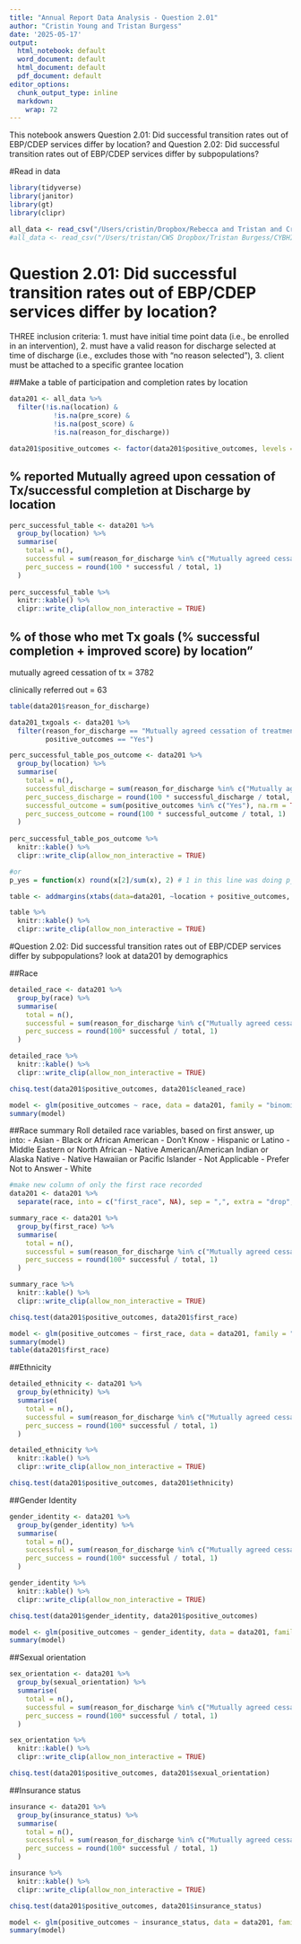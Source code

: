 ```yaml
---
title: "Annual Report Data Analysis - Question 2.01"
author: "Cristin Young and Tristan Burgess"
date: '2025-05-17'
output:
  html_notebook: default
  word_document: default
  html_document: default
  pdf_document: default
editor_options: 
  chunk_output_type: inline
  markdown: 
    wrap: 72
---
```


This notebook answers Question 2.01: Did successful transition rates out
of EBP/CDEP services differ by location? and Question 2.02: Did
successful transition rates out of EBP/CDEP services differ by
subpopulations?

#Read in data

```r
library(tidyverse)
library(janitor)
library(gt)
library(clipr)

all_data <- read_csv("/Users/cristin/Dropbox/Rebecca and Tristan and Cristin/EInsight Data/demographic_discharge_clean.csv", show_col_types = FALSE)
#all_data <- read_csv("/Users/tristan/CWS Dropbox/Tristan Burgess/CYBHI Project/Rebecca and Tristan and Cristin/EInsight Data/demographic_discharge_clean.csv", show_col_types = FALSE)
```

# Question 2.01: Did successful transition rates out of EBP/CDEP services differ by location?

THREE inclusion criteria: 1. must have initial time point data (i.e., be
enrolled in an intervention), 2. must have a valid reason for discharge
selected at time of discharge (i.e., excludes those with "no reason
selected"), 3. client must be attached to a specific grantee location

##Make a table of participation and completion rates by location

```r
data201 <- all_data %>% 
  filter(!is.na(location) & 
           !is.na(pre_score) & 
           !is.na(post_score) & 
           !is.na(reason_for_discharge))

data201$positive_outcomes <- factor(data201$positive_outcomes, levels = c("No", "Yes"))
```

## % reported Mutually agreed upon cessation of Tx/successful completion at Discharge by location

```r
perc_successful_table <- data201 %>% 
  group_by(location) %>% 
  summarise(
    total = n(),
    successful = sum(reason_for_discharge %in% c("Mutually agreed cessation of treatment (Successful Completion)","Clinically referred out"), na.rm = TRUE),
    perc_success = round(100 * successful / total, 1)
  )
              
perc_successful_table %>% 
  knitr::kable() %>% 
  clipr::write_clip(allow_non_interactive = TRUE)
```

## % of those who met Tx goals (% successful completion + improved score) by location"

mutually agreed cessation of tx = 3782

clinically referred out = 63

```r
table(data201$reason_for_discharge)

data201_txgoals <- data201 %>% 
  filter(reason_for_discharge == "Mutually agreed cessation of treatment (Successful Completion)" | reason_for_discharge == "Clinically referred out",
         positive_outcomes == "Yes")

perc_successful_table_pos_outcome <- data201 %>% 
  group_by(location) %>% 
  summarise(
    total = n(),
    successful_discharge = sum(reason_for_discharge %in% c("Mutually agreed cessation of treatment (Successful Completion)","Clinically referred out"), na.rm = TRUE),
    perc_success_discharge = round(100 * successful_discharge / total, 1),
    successful_outcome = sum(positive_outcomes %in% c("Yes"), na.rm = TRUE),
    perc_success_outcome = round(100 * successful_outcome / total, 1)
  )
              
perc_successful_table_pos_outcome %>% 
  knitr::kable() %>% 
  clipr::write_clip(allow_non_interactive = TRUE)

#or
p_yes = function(x) round(x[2]/sum(x), 2) # 1 in this line was doing p_no!

table <- addmargins(xtabs(data=data201, ~location + positive_outcomes, subset = data201$reason_for_discharge == "Mutually agreed cessation of treatment (Successful Completion)"), FUN = list(p_yes))

table %>% 
  knitr::kable() %>% 
  clipr::write_clip(allow_non_interactive = TRUE)
```

#Question 2.02: Did successful transition rates out of EBP/CDEP services
differ by subpopulations? look at data201 by demographics

##Race

```r
detailed_race <- data201 %>% 
  group_by(race) %>% 
  summarise(
    total = n(),
    successful = sum(reason_for_discharge %in% c("Mutually agreed cessation of treatment (Successful Completion)","Clinically referred out"), na.rm = TRUE),
    perc_success = round(100* successful / total, 1)
  )

detailed_race %>% 
  knitr::kable() %>% 
  clipr::write_clip(allow_non_interactive = TRUE)

chisq.test(data201$positive_outcomes, data201$cleaned_race)

model <- glm(positive_outcomes ~ race, data = data201, family = "binomial")
summary(model)

```

##Race summary Roll detailed race variables, based on first answer, up
into: - Asian - Black or African American - Don't Know - Hispanic or
Latino - Middle Eastern or North African - Native American/American
Indian or Alaska Native - Native Hawaiian or Pacific Islander - Not
Applicable - Prefer Not to Answer - White

```r
#make new column of only the first race recorded
data201 <- data201 %>% 
  separate(race, into = c("first_race", NA), sep = ",", extra = "drop", remove = FALSE)

summary_race <- data201 %>% 
  group_by(first_race) %>% 
  summarise(
    total = n(),
    successful = sum(reason_for_discharge %in% c("Mutually agreed cessation of treatment (Successful Completion)","Clinically referred out"), na.rm = TRUE),
    perc_success = round(100* successful / total, 1)
  )

summary_race %>% 
  knitr::kable() %>% 
  clipr::write_clip(allow_non_interactive = TRUE)

chisq.test(data201$positive_outcomes, data201$first_race)

model <- glm(positive_outcomes ~ first_race, data = data201, family = "binomial")
summary(model)
table(data201$first_race)
```

##Ethnicity

```r
detailed_ethnicity <- data201 %>% 
  group_by(ethnicity) %>% 
  summarise(
    total = n(),
    successful = sum(reason_for_discharge %in% c("Mutually agreed cessation of treatment (Successful Completion)","Clinically referred out"), na.rm = TRUE),
    perc_success = round(100* successful / total, 1)
  )

detailed_ethnicity %>% 
  knitr::kable() %>% 
  clipr::write_clip(allow_non_interactive = TRUE)

chisq.test(data201$positive_outcomes, data201$ethnicity)
```

##Gender Identity

```r
gender_identity <- data201 %>% 
  group_by(gender_identity) %>% 
  summarise(
    total = n(),
    successful = sum(reason_for_discharge %in% c("Mutually agreed cessation of treatment (Successful Completion)","Clinically referred out"), na.rm = TRUE),
    perc_success = round(100* successful / total, 1)
  )

gender_identity %>% 
  knitr::kable() %>% 
  clipr::write_clip(allow_non_interactive = TRUE)

chisq.test(data201$gender_identity, data201$positive_outcomes)

model <- glm(positive_outcomes ~ gender_identity, data = data201, family = "binomial")
summary(model)
```

##Sexual orientation

```r
sex_orientation <- data201 %>% 
  group_by(sexual_orientation) %>% 
  summarise(
    total = n(),
    successful = sum(reason_for_discharge %in% c("Mutually agreed cessation of treatment (Successful Completion)","Clinically referred out"), na.rm = TRUE),
    perc_success = round(100* successful / total, 1)
  )

sex_orientation %>% 
  knitr::kable() %>% 
  clipr::write_clip(allow_non_interactive = TRUE)

chisq.test(data201$positive_outcomes, data201$sexual_orientation)
```

##Insurance status

```r
insurance <- data201 %>% 
  group_by(insurance_status) %>% 
  summarise(
    total = n(),
    successful = sum(reason_for_discharge %in% c("Mutually agreed cessation of treatment (Successful Completion)","Clinically referred out"), na.rm = TRUE),
    perc_success = round(100* successful / total, 1)
  )

insurance %>% 
  knitr::kable() %>% 
  clipr::write_clip(allow_non_interactive = TRUE)

chisq.test(data201$positive_outcomes, data201$insurance_status)

model <- glm(positive_outcomes ~ insurance_status, data = data201, family = "binomial")
summary(model)
```
